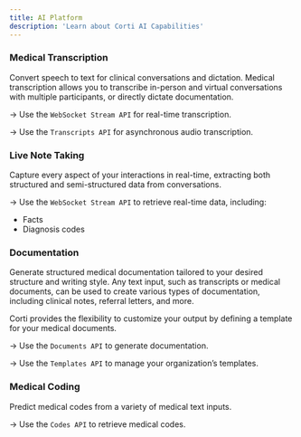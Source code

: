 ```yaml
---
title: AI Platform
description: 'Learn about Corti AI Capabilities'
---
```


### Medical Transcription

Convert speech to text for clinical conversations and dictation. Medical transcription allows you to transcribe in-person and virtual conversations with multiple participants, or directly dictate documentation.

→ Use the `WebSocket Stream API` for real-time transcription.

→ Use the `Transcripts API` for asynchronous audio transcription.

### Live Note Taking

Capture every aspect of your interactions in real-time, extracting both structured and semi-structured data from conversations.

→ Use the `WebSocket Stream API` to retrieve real-time data, including:

- Facts
- Diagnosis codes

### Documentation

Generate structured medical documentation tailored to your desired structure and writing style. Any text input, such as transcripts or medical documents, can be used to create various types of documentation, including clinical notes, referral letters, and more.

Corti provides the flexibility to customize your output by defining a template for your medical documents.

→ Use the `Documents API` to generate documentation.

→ Use the `Templates API` to manage your organization’s templates.

### Medical Coding

Predict medical codes from a variety of medical text inputs.

→ Use the `Codes API` to retrieve medical codes.